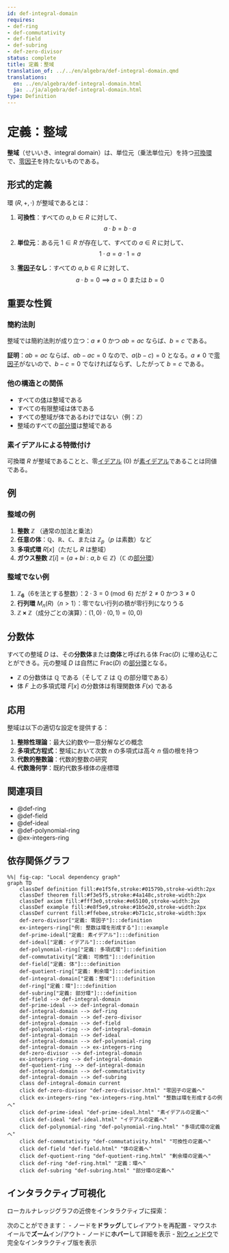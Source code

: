 ```yaml
---
id: def-integral-domain
requires:
- def-ring
- def-commutativity
- def-field
- def-subring
- def-zero-divisor
status: complete
title: 定義：整域
translation_of: ../../en/algebra/def-integral-domain.qmd
translations:
  en: ../en/algebra/def-integral-domain.html
  ja: ../ja/algebra/def-integral-domain.html
type: Definition
---
```


# 定義：整域 {#def-integral-domain}

**整域**（せいいき、integral domain）は、単位元（乗法単位元）を持つ[可換](def-commutativity.qmd)[環](def-ring.qmd)で、[零因子](def-zero-divisor.qmd)を持たないものである。

## 形式的定義

環 $(R, +, \cdot)$ が整域であるとは：

1. **可換性**：すべての $a, b \in R$ に対して、
   $$a \cdot b = b \cdot a$$

2. **単位元**：ある元 $1 \in R$ が存在して、すべての $a \in R$ に対して、
   $$1 \cdot a = a \cdot 1 = a$$

3. **[零因子](def-zero-divisor.qmd)なし**：すべての $a, b \in R$ に対して、
   $$a \cdot b = 0 \implies a = 0 \text{ または } b = 0$$

## 重要な性質

### 簡約法則

整域では簡約法則が成り立つ：$a \neq 0$ かつ $ab = ac$ ならば、$b = c$ である。

**証明**：$ab = ac$ ならば、$ab - ac = 0$ なので、$a(b - c) = 0$ となる。$a \neq 0$ で[零因子](def-zero-divisor.qmd)がないので、$b - c = 0$ でなければならず、したがって $b = c$ である。

### 他の構造との関係

- すべての[体](def-field.qmd)は整域である
- すべての有限整域は体である
- すべての整域が体であるわけではない（例：$\mathbb{Z}$）
- 整域のすべての[部分環](def-subring.qmd)は整域である

### 素イデアルによる特徴付け

可換環 $R$ が整域であることと、零[イデアル](def-ideal.qmd) $(0)$ が[素イデアル](def-prime-ideal.qmd)であることは同値である。

## 例

### 整域の例

1. **整数** $\mathbb{Z}$ （通常の加法と乗法）
2. **任意の体**：$\mathbb{Q}$、$\mathbb{R}$、$\mathbb{C}$、または $\mathbb{Z}_p$（$p$ は素数）など
3. **多項式環** $R[x]$（ただし $R$ は整域）
4. **ガウス整数** $\mathbb{Z}[i] = \{a + bi : a, b \in \mathbb{Z}\}$（$\mathbb{C}$ の[部分環](def-subring.qmd)）

### 整域でない例

1. **$\mathbb{Z}_6$**（6を法とする整数）：$2 \cdot 3 = 0 \pmod{6}$ だが $2 \neq 0$ かつ $3 \neq 0$
2. **行列環** $M_n(R)$（$n > 1$）：零でない行列の積が零行列になりうる
3. **$\mathbb{Z} \times \mathbb{Z}$**（成分ごとの演算）：$(1,0) \cdot (0,1) = (0,0)$

## 分数体

すべての整域 $D$ は、その**分数体**または**商体**と呼ばれる体 $\text{Frac}(D)$ に埋め込むことができる。元の整域 $D$ は自然に $\text{Frac}(D)$ の[部分環](def-subring.qmd)となる。

- $\mathbb{Z}$ の分数体は $\mathbb{Q}$ である（そして $\mathbb{Z}$ は $\mathbb{Q}$ の部分環である）
- 体 $F$ 上の多項式環 $F[x]$ の分数体は有理関数体 $F(x)$ である

## 応用

整域は以下の適切な設定を提供する：

1. **整除性理論**：最大公約数や一意分解などの概念
2. **多項式方程式**：整域において次数 $n$ の多項式は高々 $n$ 個の根を持つ
3. **代数的整数論**：代数的整数の研究
4. **代数幾何学**：既約代数多様体の座標環

## 関連項目

- @def-ring
- @def-field
- @def-ideal
- @def-polynomial-ring
- @ex-integers-ring

## 依存関係グラフ

```mermaid
%%| fig-cap: "Local dependency graph"
graph TD
    classDef definition fill:#e1f5fe,stroke:#01579b,stroke-width:2px
    classDef theorem fill:#f3e5f5,stroke:#4a148c,stroke-width:2px
    classDef axiom fill:#fff3e0,stroke:#e65100,stroke-width:2px
    classDef example fill:#e8f5e9,stroke:#1b5e20,stroke-width:2px
    classDef current fill:#ffebee,stroke:#b71c1c,stroke-width:3px
    def-zero-divisor["定義: 零因子"]:::definition
    ex-integers-ring["例: 整数は環を形成する"]:::example
    def-prime-ideal["定義: 素イデアル"]:::definition
    def-ideal["定義: イデアル"]:::definition
    def-polynomial-ring["定義: 多項式環"]:::definition
    def-commutativity["定義: 可換性"]:::definition
    def-field["定義: 体"]:::definition
    def-quotient-ring["定義: 剰余環"]:::definition
    def-integral-domain["定義：整域"]:::definition
    def-ring["定義：環"]:::definition
    def-subring["定義: 部分環"]:::definition
    def-field --> def-integral-domain
    def-prime-ideal --> def-integral-domain
    def-integral-domain --> def-ring
    def-integral-domain --> def-zero-divisor
    def-integral-domain --> def-field
    def-polynomial-ring --> def-integral-domain
    def-integral-domain --> def-ideal
    def-integral-domain --> def-polynomial-ring
    def-integral-domain --> ex-integers-ring
    def-zero-divisor --> def-integral-domain
    ex-integers-ring --> def-integral-domain
    def-quotient-ring --> def-integral-domain
    def-integral-domain --> def-commutativity
    def-integral-domain --> def-subring
    class def-integral-domain current
    click def-zero-divisor "def-zero-divisor.html" "零因子の定義へ"
    click ex-integers-ring "ex-integers-ring.html" "整数は環を形成するの例へ"
    click def-prime-ideal "def-prime-ideal.html" "素イデアルの定義へ"
    click def-ideal "def-ideal.html" "イデアルの定義へ"
    click def-polynomial-ring "def-polynomial-ring.html" "多項式環の定義へ"
    click def-commutativity "def-commutativity.html" "可換性の定義へ"
    click def-field "def-field.html" "体の定義へ"
    click def-quotient-ring "def-quotient-ring.html" "剰余環の定義へ"
    click def-ring "def-ring.html" "定義：環へ"
    click def-subring "def-subring.html" "部分環の定義へ"
```

## インタラクティブ可視化

ローカルナレッジグラフの近傍をインタラクティブに探索：

::: {.graph-viz data-id="def-integral-domain" data-width="700" data-height="500"}
:::

次のことができます：
- ノードを**ドラッグ**してレイアウトを再配置
- マウスホイールで**ズーム**イン/アウト
- ノードに**ホバー**して詳細を表示
- [別ウィンドウ](../../output/interactive/def-integral-domain.html){target="_blank"}で完全なインタラクティブ版を表示
